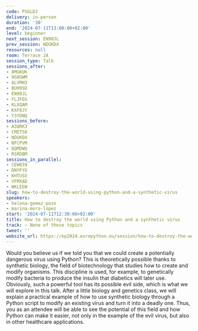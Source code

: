 ```yaml
---
code: PSGLDJ
delivery: in-person
duration: '30'
end: '2024-07-11T13:00:00+02:00'
level: beginner
next_session: EN98JL
prev_session: NDUKDX
resources: null
room: Terrace 2A
session_type: Talk
sessions_after:
- 8MGKUK
- 9G8GWM
- ALVMH3
- BUH9SD
- EN98JL
- FLJFEG
- KLXQAM
- KXF8JY
- Y3YDNQ
sessions_before:
- A3QRK3
- CMETS8
- NDUKDX
- NFCPVM
- QQMDWQ
- RSRDBM
sessions_in_parallel:
- CEW8S9
- DNYFYG
- KHTUSV
- VFMXAD
- WKLEEW
slug: how-to-destroy-the-world-using-python-and-a-synthetic-virus
speakers:
- helena-gomez-pozo
- marina-moro-lopez
start: '2024-07-11T12:30:00+02:00'
title: How to destroy the world using Python and a synthetic virus
track: ~ None of these topics
tweet: ''
website_url: https://ep2024.europython.eu/session/how-to-destroy-the-world-using-python-and-a-synthetic-virus
---
```


Would you believe us if we told you that we could create a potentially dangerous virus using Python? This is theoretically possible thanks to synthetic biology, the field of biotechnology that studies how to create and modify organisms. This discipline is used, for example, to genetically modify bacteria to produce the insulin that diabetics will later use. Obviously, such a powerful tool has its possible evil side, which is what we will explore in this talk. After a little biology and genetics class, we will explain a practical example of how to use synthetic biology through a Python script to modify an existing virus and turn it into a deadly one. Thus, you as an attendee will be able to see the potential of this field and how Python can make it easier, not only in the example of the evil virus, but also in other healthcare applications.
